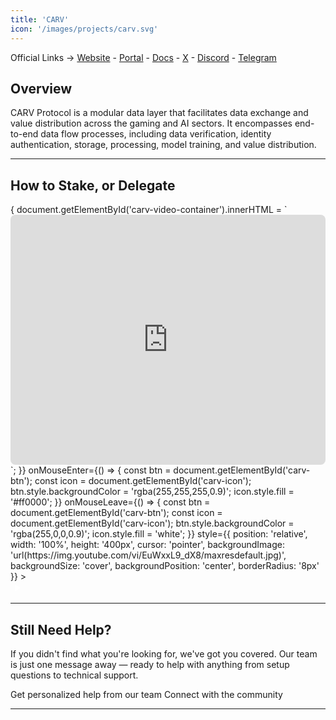 ```yaml
---
title: 'CARV'
icon: '/images/projects/carv.svg'
---
```


Official Links → [Website](https://carv.io/) - [Portal](https://explorer.carv.io/verifiers) - [Docs](https://docs.carv.io/) - [X](https://x.com/carv_official) - [Discord](https://discord.com/invite/carv) - [Telegram](https://t.me/carv_official_global)

## Overview

CARV Protocol is a modular data layer that facilitates data exchange and value distribution across the gaming and AI sectors. It encompasses end-to-end data flow processes, including data verification, identity authentication, storage, processing, model training, and value distribution.

---
## How to Stake, or Delegate
<Frame caption="">
  <div id="carv-video-container" style={{position: 'relative', width: '100%', height: '400px'}}>
    <div 
      onClick={() => {
        document.getElementById('carv-video-container').innerHTML = `
          <iframe width="100%" height="400" src="https://www.youtube.com/embed/EuWxxL9_dX8?autoplay=1&mute=1&rel=0" 
                  frameBorder="0" allowFullScreen allow="autoplay; encrypted-media" style="border-radius: 8px;"></iframe>
        `;
      }}
      onMouseEnter={() => {
        const btn = document.getElementById('carv-btn');
        const icon = document.getElementById('carv-icon');
        btn.style.backgroundColor = 'rgba(255,255,255,0.9)';
        icon.style.fill = '#ff0000';
      }}
      onMouseLeave={() => {
        const btn = document.getElementById('carv-btn');
        const icon = document.getElementById('carv-icon');
        btn.style.backgroundColor = 'rgba(255,0,0,0.9)';
        icon.style.fill = 'white';
      }}
      style={{
        position: 'relative', width: '100%', height: '400px', cursor: 'pointer',
        backgroundImage: 'url(https://img.youtube.com/vi/EuWxxL9_dX8/maxresdefault.jpg)',
        backgroundSize: 'cover', backgroundPosition: 'center', borderRadius: '8px'
      }}
    >
      <div id="carv-btn" style={{
        position: 'absolute', bottom: '16px', right: '16px', width: '50px', height: '50px',
        backgroundColor: 'rgba(255,0,0,0.9)', borderRadius: '50%', display: 'flex',
        alignItems: 'center', justifyContent: 'center', transition: 'all 0.2s ease', pointerEvents: 'none'
      }}>
        <svg id="carv-icon" width="20" height="20" viewBox="0 0 24 24" fill="white">
          <path d="M8 5v14l11-7z"/>
        </svg>
      </div>
    </div>
  </div>
</Frame>

---


## Still Need Help?

If you didn't find what you're looking for, we've got you covered. Our team is just one message away — ready to help with anything from setup questions to technical support.

<CardGroup cols={2}>
  <Card title="Open Support Ticket" icon="rectangle-stack" href="https://discord.com/channels/1217243890352914552/1220638161407836241">
    Get personalized help from our team
  </Card>
  <Card title="Join Discord" icon="message-circle" href="https://discord.com/invite/JDkD4EaqcZ">
    Connect with the community
  </Card>
</CardGroup>

--- 